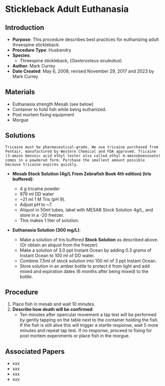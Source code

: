 # Stickleback Adult Euthanasia {#sec-husb-adutl_sb_euthanasia}

## Introduction

-   **Purpose**: This procedure describes best practices for euthanizing adult threespine stickleback.
-   **Procedure Type**: Husbandry
-   **Species**:
    -   Threespine stickleback, (*Gasterosteus aculeatus*)
-   **Author**: Mark Currey
-   **Date Created**: May 6, 2008; revised November 29, 2017 and 2023 by Mark Currey

## Materials

-   Euthanasia strength Mesab (see below)
-   Container to hold fish while being euthanized.
-   Post mortem fixing equipment
-   Morgue

## Solutions

::: {.callout-warning title="NOTES"}
```         
Tricaine must be pharmaceutical-grade. We use tricaine purchased from Pentair, manufactured by Western Chemical and FDA approved. Tricaine (3-amino benzoic acid ethyl lester also called ethyl m-aminoboenzoate) comes in a powdered form. Purchase the smallest amount possible because tricaine expires quickly.
```
:::

-   **Mesab Stock Solution (4g/L From Zebrafish Book 4th edition) (tris buffered)**:

    -   4 g tricaine powder
    -   979 ml DD water
    -   \~21 ml 1 M Tris (pH 9).
    -   Adjust pH to \~7.
    -   Aliquot in 50ml tubes, label with MESAB Stock Solution 4g/L, and store in a -20 freezer.
    -   This makes 1 liter of solution.

-   **Euthanasia Solution (300 mg/L)**:

    -   Make a solution of tris buffered **Stock Solution** as described above. (Or obtain an aliquot from the freezer)
    -   Make a solution of 3.0 ppt Instant Ocean by adding 0.3 grams of Instant Ocean to 100 ml of DD water.
    -   Combine 7.5ml of stock solution into 100 ml of 3 ppt Instant Ocean.
    -   Store solution in an amber bottle to protect it from light and add mixed and expiration dates (6 months after being mixed) to the bottle.

## Procedure

1.  Place fish in mesab and wait 10 minutes.
2.  **Describe how death will be confirmed**:
    -   Ten minutes after opercular movement a tap test will be performed by gently tapping on the table next to the container holding the fish. If the fish is still alive this will trigger a startle response, wait 5 more minutes and repeat tap test. If no response, proceed to fixing for post mortem experiments or place fish in the morgue.

## Associated Papers

-   xxx
-   xxx
-   xxx
-   xxx
